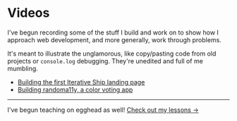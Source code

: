 # Videos

I've begun recording some of the stuff I build and work on
to show how I approach web development, and more generally,
work through problems.

It's meant to illustrate the unglamorous, like copy/pasting
code from old projects or `console.log` debugging. They're
unedited and full of me mumbling.

- [Building the first Iterative Ship landing page](https://www.youtube.com/watch?v=zwsVzpU01qA)
- [Building randoma11y, a color voting app](https://www.youtube.com/watch?v=garQJiJUxwk)

---

I've begun teaching on egghead as well! [Check out my lessons &rarr;](https://egghead.io/instructors/john-otander)
